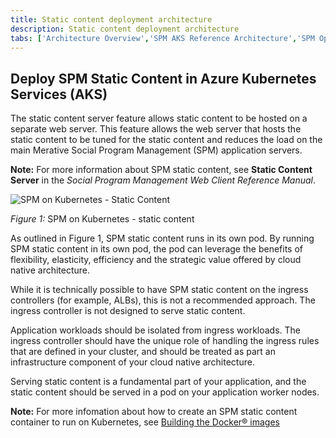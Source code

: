 ```yaml
---
title: Static content deployment architecture
description: Static content deployment architecture
tabs: ['Architecture Overview','SPM AKS Reference Architecture','SPM OpenShift Reference Architecture','Dev Workstation','Static Content']
---
```


## Deploy SPM Static Content in Azure Kubernetes Services (AKS)

The static content server feature allows static content to be hosted on a separate web server.
This feature allows the web server that hosts the static content to be tuned for the static content and
reduces the load on the main Merative Social Program Management (SPM) application servers.

<InlineNotification>

**Note:** For more information about SPM static content, see **Static Content Server** in the *Social Program Management Web Client Reference Manual*.

</InlineNotification>

![SPM on Kubernetes - Static Content](../../../images/spm_static_content_on_kubernetes.png)
<Caption>

*Figure 1:* SPM on Kubernetes - static content

</Caption>

As outlined in Figure 1, SPM static content runs in its own pod. By running SPM static content in its own pod, the pod can leverage the benefits of flexibility, elasticity, efficiency and the strategic value offered by cloud native architecture.

While it is technically possible to have SPM static content on the ingress controllers (for example, ALBs), this is not a recommended approach. The ingress controller is not designed to serve static content.

Application workloads should be isolated from ingress workloads.
The ingress controller should have the unique role of handling the ingress rules that are defined in your cluster, and should be treated as part an infrastructure component of your cloud native architecture.

Serving static content is a fundamental part of your application, and the static content should be served in a pod on your application worker nodes.

<InlineNotification>

**Note:** For more infomation about how to create an SPM static content container to run on Kubernetes, see [Building the Docker® images](/build-images/build_images)

</InlineNotification>
